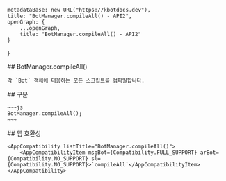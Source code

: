 
    metadataBase: new URL("https://kbotdocs.dev"),
    title: "BotManager.compileAll() - API2",
    openGraph: {
        ...openGraph,
        title: "BotManager.compileAll() - API2"
    }
}

<Section>
    ## BotManager.compileAll()

    각 `Bot` 객체에 대응하는 모든 스크립트를 컴파일합니다.
</Section>
<Section>
    ## 구문

    ~~~js
    BotManager.compileAll();
    ~~~
</Section>
<Section>
    ## 앱 호환성

    <AppCompatibility listTitle="BotManager.compileAll()">
        <AppCompatibilityItem msgBot={Compatibility.FULL_SUPPORT} arBot={Compatibility.NO_SUPPORT} sl={Compatibility.NO_SUPPORT}>`compileAll`</AppCompatibilityItem>
    </AppCompatibility>
</Section>